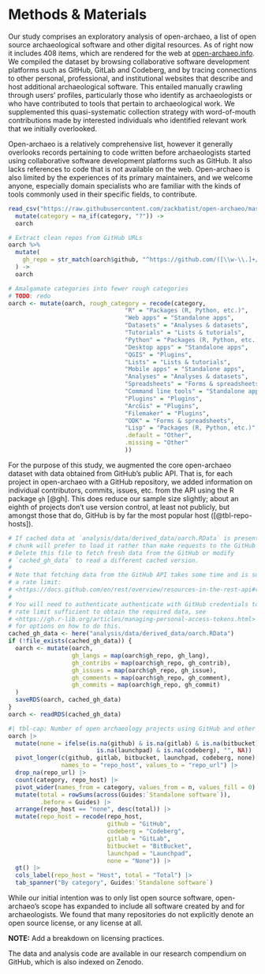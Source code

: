 # Methods & Materials <!-- Methods & Materials -->
<!-- TODO: snappier title? Maybe incoroporating 'open-archaeo'? -->

Our study comprises an exploratory analysis of open-archaeo, a list of open source archaeological software and other digital resources. As of right now it includes 408 items, which are rendered for the web at [open-archaeo.info](open-archaeo.info). We compiled the dataset by browsing collaborative software development platforms such as GitHub, GitLab and Codeberg, and by tracing connections to other personal, professional, and institutional websites that describe and host additional archaeological software. This entailed manually crawling through users' profiles, particularly those who identify as archaeologists or who have contributed to tools that pertain to archaeological work. We supplemented this quasi-systematic collection strategy with word-of-mouth contributions made by interested individuals who identified relevant work that we initially overlooked.

Open-archaeo is a relatively comprehensive list, however it generally overlooks records pertaining to code written before archaeologists started using collaborative software development platforms such as GitHub. It also lacks references to code that is not available on the web. Open-archaeo is also limited by the experiences of its primary maintainers, and we welcome anyone, especially domain specialists who are familiar with the kinds of tools commonly used in their specific fields, to contribute.

```r
read_csv("https://raw.githubusercontent.com/zackbatist/open-archaeo/master/open-archaeo.csv") %>%
  mutate(category = na_if(category, "?")) ->
  oarch

# Extract clean repos from GitHub URLs
oarch %>%
  mutate(
    gh_repo = str_match(oarch$github, "^https://github.com/([\\w-\\.]+/[\\w-\\.]+)/?.*?$")[,2]
  ) ->
  oarch

# Amalgamate categories into fewer rough categories
# TODO: redo
oarch <- mutate(oarch, rough_category = recode(category,
                                 "R" = "Packages (R, Python, etc.)",
                                 "Web apps" = "Standalone apps",
                                 "Datasets" = "Analyses & datasets",
                                 "Tutorials" = "Lists & tutorials",
                                 "Python" = "Packages (R, Python, etc.)",
                                 "Desktop apps" = "Standalone apps",
                                 "QGIS" = "Plugins",
                                 "Lists" = "Lists & tutorials",
                                 "Mobile apps" = "Standalone apps",
                                 "Analyses" = "Analyses & datasets",
                                 "Spreadsheets" = "Forms & spreadsheets",
                                 "Command line tools" = "Standalone apps",
                                 "Plugins" = "Plugins",
                                 "ArcGis" = "Plugins",
                                 "Filemaker" = "Plugins",
                                 "ODK" = "Forms & spreadsheets",
                                 "Lisp" = "Packages (R, Python, etc.)",
                                 .default = "Other",
                                 .missing = "Other"
                                 ))
```

For the purpose of this study, we augmented the core open-archaeo dataset with data obtained from GitHub's public API. That is, for each project in open-archaeo with a GitHub repository, we added information on individual contributors, commits, issues, etc. from the API using the R package `gh` [@gh]. This does reduce our sample size slightly; about an eighth of projects don't use version control, at least not publicly, but amongst those that do, GitHub is by far the most popular host ([@tbl-repo-hosts]).

```r
# If cached data at `analysis/data/derived_data/oarch.RData` is present, this
# chunk will prefer to load it rather than make requests to the GitHub API.
# Delete this file to fetch fresh data from the GitHub or modify 
# `cached_gh_data` to read a different cached version.
#
# Note that fetching data from the GitHub API takes some time and is subject to
# a rate limit:
# <https://docs.github.com/en/rest/overview/resources-in-the-rest-api#rate-limiting>
#
# You will need to authenticate authenticate with GitHub credentials to get a
# rate limit sufficient to obtain the required data, see 
# <https://gh.r-lib.org/articles/managing-personal-access-tokens.html>
# for options on how to do this.
cached_gh_data <- here("analysis/data/derived_data/oarch.RData")
if (!file_exists(cached_gh_data)) {
  oarch <- mutate(oarch,
                  gh_langs = map(oarch$gh_repo, gh_lang),
                  gh_contribs = map(oarch$gh_repo, gh_contrib),
                  gh_issues = map(oarch$gh_repo, gh_issue),
                  gh_comments = map(oarch$gh_repo, gh_comment),
                  gh_commits = map(oarch$gh_repo, gh_commit)
  )
  saveRDS(oarch, cached_gh_data)
}
oarch <- readRDS(cached_gh_data)
```

```r
#| tbl-cap: Number of open archaeology projects using GitHub and other repository hosts
oarch |>
  mutate(none = ifelse(is.na(github) & is.na(gitlab) & is.na(bitbucket) &
                         is.na(launchpad) & is.na(codeberg), "", NA)) |>
  pivot_longer(c(github, gitlab, bitbucket, launchpad, codeberg, none),
               names_to = "repo_host", values_to = "repo_url") |>
  drop_na(repo_url) |>
  count(category, repo_host) |>
  pivot_wider(names_from = category, values_from = n, values_fill = 0) |>
  mutate(total = rowSums(across(Guides:`Standalone software`)), 
         .before = Guides) |>
  arrange(repo_host == "none", desc(total)) |>
  mutate(repo_host = recode(repo_host,
                            github = "GitHub",
                            codeberg = "Codeberg",
                            gitlab = "GitLab",
                            bitbucket = "BitBucket",
                            launchpad = "Launchpad",
                            none = "None")) |>
  gt() |>
  cols_label(repo_host = "Host", total = "Total") |>
  tab_spanner("By category", Guides:`Standalone software`)
```

While our initial intention was to only list open source software, open-archaeo's scope has expanded to include all software created by and for archaeologists. We found that many repositories do not explicitly denote an open source license, or any license at all.

**NOTE:** Add a breakdown on licensing practices.

The data and analysis code are available in our research compendium on GitHub, which is also indexed on Zenodo.
